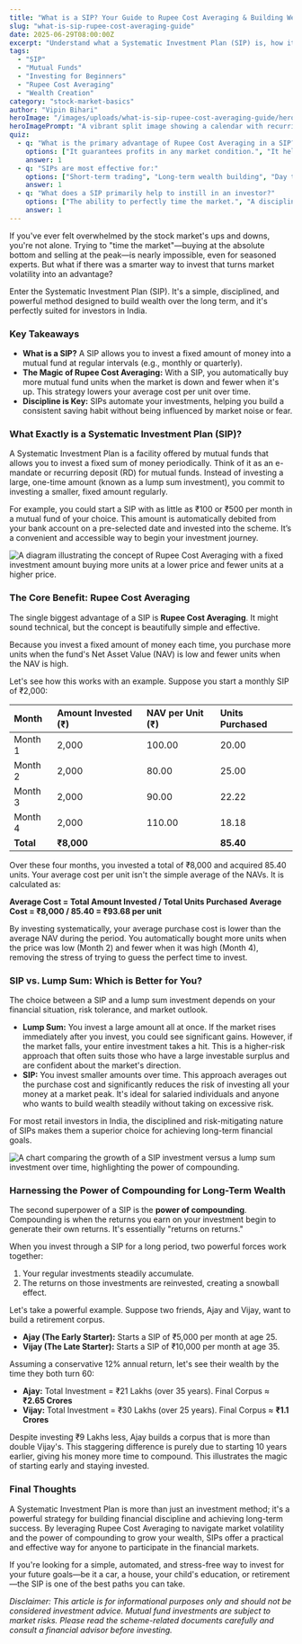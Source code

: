 ```yaml
---
title: "What is a SIP? Your Guide to Rupee Cost Averaging & Building Wealth"
slug: "what-is-sip-rupee-cost-averaging-guide"
date: 2025-06-29T08:00:00Z
excerpt: "Understand what a Systematic Investment Plan (SIP) is, how it uses Rupee Cost Averaging to your advantage, and why it's one of the best methods for long-term wealth creation in India."
tags:
  - "SIP"
  - "Mutual Funds"
  - "Investing for Beginners"
  - "Rupee Cost Averaging"
  - "Wealth Creation"
category: "stock-market-basics"
author: "Vipin Bihari"
heroImage: "/images/uploads/what-is-sip-rupee-cost-averaging-guide/hero-image.jpg"
heroImagePrompt: "A vibrant split image showing a calendar with recurring dates on one side and a growing money plant with coins on the other, symbolizing disciplined, long-term investment growth through SIP."
quiz:
  - q: "What is the primary advantage of Rupee Cost Averaging in a SIP?"
    options: ["It guarantees profits in any market condition.", "It helps you buy more units when prices are low and fewer when high.", "It allows you to invest a large sum at once."]
    answer: 1
  - q: "SIPs are most effective for:"
    options: ["Short-term trading", "Long-term wealth building", "Day trading"]
    answer: 1
  - q: "What does a SIP primarily help to instill in an investor?"
    options: ["The ability to perfectly time the market.", "A disciplined approach to regular investing.", "A high-risk, high-return strategy."]
    answer: 1
---
```


If you've ever felt overwhelmed by the stock market's ups and downs, you're not alone. Trying to "time the market"—buying at the absolute bottom and selling at the peak—is nearly impossible, even for seasoned experts. But what if there was a smarter way to invest that turns market volatility into an advantage?

Enter the Systematic Investment Plan (SIP). It's a simple, disciplined, and powerful method designed to build wealth over the long term, and it's perfectly suited for investors in India.

### Key Takeaways

*   **What is a SIP?** A SIP allows you to invest a fixed amount of money into a mutual fund at regular intervals (e.g., monthly or quarterly).
*   **The Magic of Rupee Cost Averaging:** With a SIP, you automatically buy more mutual fund units when the market is down and fewer when it's up. This strategy lowers your average cost per unit over time.
*   **Discipline is Key:** SIPs automate your investments, helping you build a consistent saving habit without being influenced by market noise or fear.

### What Exactly is a Systematic Investment Plan (SIP)?

A Systematic Investment Plan is a facility offered by mutual funds that allows you to invest a fixed sum of money periodically. Think of it as an e-mandate or recurring deposit (RD) for mutual funds. Instead of investing a large, one-time amount (known as a lump sum investment), you commit to investing a smaller, fixed amount regularly.

For example, you could start a SIP with as little as ₹100 or ₹500 per month in a mutual fund of your choice. This amount is automatically debited from your bank account on a pre-selected date and invested into the scheme. It’s a convenient and accessible way to begin your investment journey.

![A diagram illustrating the concept of Rupee Cost Averaging with a fixed investment amount buying more units at a lower price and fewer units at a higher price.](/images/uploads/what-is-sip-rupee-cost-averaging-guide/rupee-cost-averaging.png)

### The Core Benefit: Rupee Cost Averaging

The single biggest advantage of a SIP is **Rupee Cost Averaging**. It might sound technical, but the concept is beautifully simple and effective.

Because you invest a fixed amount of money each time, you purchase more units when the fund's Net Asset Value (NAV) is low and fewer units when the NAV is high.

Let's see how this works with an example. Suppose you start a monthly SIP of ₹2,000:

| Month   | Amount Invested (₹) | NAV per Unit (₹) | Units Purchased |
| :------ | :------------------ | :--------------- | :-------------- |
| Month 1 | 2,000               | 100.00           | 20.00           |
| Month 2 | 2,000               | 80.00            | 25.00           |
| Month 3 | 2,000               | 90.00            | 22.22           |
| Month 4 | 2,000               | 110.00           | 18.18           |
| **Total** | **₹8,000**          |                  | **85.40**       |

Over these four months, you invested a total of ₹8,000 and acquired 85.40 units. Your average cost per unit isn't the simple average of the NAVs. It is calculated as:

**Average Cost = Total Amount Invested / Total Units Purchased**
**Average Cost = ₹8,000 / 85.40 = ₹93.68 per unit**

By investing systematically, your average purchase cost is lower than the average NAV during the period. You automatically bought more units when the price was low (Month 2) and fewer when it was high (Month 4), removing the stress of trying to guess the perfect time to invest.

### SIP vs. Lump Sum: Which is Better for You?

The choice between a SIP and a lump sum investment depends on your financial situation, risk tolerance, and market outlook.

*   **Lump Sum:** You invest a large amount all at once. If the market rises immediately after you invest, you could see significant gains. However, if the market falls, your entire investment takes a hit. This is a higher-risk approach that often suits those who have a large investable surplus and are confident about the market's direction.
*   **SIP:** You invest smaller amounts over time. This approach averages out the purchase cost and significantly reduces the risk of investing all your money at a market peak. It's ideal for salaried individuals and anyone who wants to build wealth steadily without taking on excessive risk.

For most retail investors in India, the disciplined and risk-mitigating nature of SIPs makes them a superior choice for achieving long-term financial goals.

![A chart comparing the growth of a SIP investment versus a lump sum investment over time, highlighting the power of compounding.](/images/uploads/what-is-sip-rupee-cost-averaging-guide/sip-compounding-growth.png)

### Harnessing the Power of Compounding for Long-Term Wealth

The second superpower of a SIP is the **power of compounding**. Compounding is when the returns you earn on your investment begin to generate their own returns. It's essentially "returns on returns."

When you invest through a SIP for a long period, two powerful forces work together:
1.  Your regular investments steadily accumulate.
2.  The returns on those investments are reinvested, creating a snowball effect.

Let's take a powerful example. Suppose two friends, Ajay and Vijay, want to build a retirement corpus.

*   **Ajay (The Early Starter):** Starts a SIP of ₹5,000 per month at age 25.
*   **Vijay (The Late Starter):** Starts a SIP of ₹10,000 per month at age 35.

Assuming a conservative 12% annual return, let's see their wealth by the time they both turn 60:

*   **Ajay:** Total Investment = ₹21 Lakhs (over 35 years). Final Corpus ≈ **₹2.65 Crores**
*   **Vijay:** Total Investment = ₹30 Lakhs (over 25 years). Final Corpus ≈ **₹1.1 Crores**

Despite investing ₹9 Lakhs less, Ajay builds a corpus that is more than double Vijay's. This staggering difference is purely due to starting 10 years earlier, giving his money more time to compound. This illustrates the magic of starting early and staying invested.

### Final Thoughts

A Systematic Investment Plan is more than just an investment method; it's a powerful strategy for building financial discipline and achieving long-term success. By leveraging Rupee Cost Averaging to navigate market volatility and the power of compounding to grow your wealth, SIPs offer a practical and effective way for anyone to participate in the financial markets.

If you're looking for a simple, automated, and stress-free way to invest for your future goals—be it a car, a house, your child's education, or retirement—the SIP is one of the best paths you can take.

*Disclaimer: This article is for informational purposes only and should not be considered investment advice. Mutual fund investments are subject to market risks. Please read the scheme-related documents carefully and consult a financial advisor before investing.*